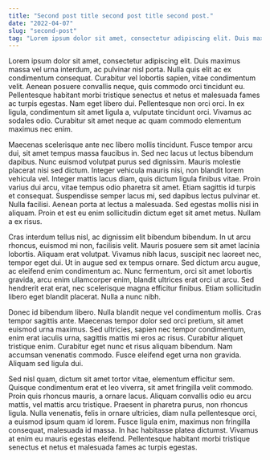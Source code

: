 ```yaml
---
title: "Second post title second post title second post."
date: "2022-04-07"
slug: "second-post"
tag: "Lorem ipsum dolor sit amet, consectetur adipiscing elit. Duis maximus massa vel urna interdum, ac pulvinar nisl porta."
---
```



Lorem ipsum dolor sit amet, consectetur adipiscing elit. Duis maximus massa vel urna interdum, ac pulvinar nisl porta. Nulla quis elit ac ex condimentum consequat. Curabitur vel lobortis sapien, vitae condimentum velit. Aenean posuere convallis neque, quis commodo orci tincidunt eu. Pellentesque habitant morbi tristique senectus et netus et malesuada fames ac turpis egestas. Nam eget libero dui. Pellentesque non orci orci. In ex ligula, condimentum sit amet ligula a, vulputate tincidunt orci. Vivamus ac sodales odio. Curabitur sit amet neque ac quam commodo elementum maximus nec enim.

Maecenas scelerisque ante nec libero mollis tincidunt. Fusce tempor arcu dui, sit amet tempus massa faucibus in. Sed nec lacus ut lectus bibendum dapibus. Nunc euismod volutpat purus sed dignissim. Mauris molestie placerat nisi sed dictum. Integer vehicula mauris nisi, non blandit lorem vehicula vel. Integer mattis lacus diam, quis dictum ligula finibus vitae. Proin varius dui arcu, vitae tempus odio pharetra sit amet. Etiam sagittis id turpis et consequat. Suspendisse semper lacus mi, sed dapibus lectus pulvinar et. Nulla facilisi. Aenean porta at lectus a malesuada. Sed egestas mollis nisi in aliquam. Proin et est eu enim sollicitudin dictum eget sit amet metus. Nullam a ex risus.

Cras interdum tellus nisl, ac dignissim elit bibendum bibendum. In ut arcu rhoncus, euismod mi non, facilisis velit. Mauris posuere sem sit amet lacinia lobortis. Aliquam erat volutpat. Vivamus nibh lacus, suscipit nec laoreet nec, tempor eget dui. Ut in augue sed ex tempus ornare. Sed dictum arcu augue, ac eleifend enim condimentum ac. Nunc fermentum, orci sit amet lobortis gravida, arcu enim ullamcorper enim, blandit ultrices erat orci ut arcu. Sed hendrerit erat erat, nec scelerisque magna efficitur finibus. Etiam sollicitudin libero eget blandit placerat. Nulla a nunc nibh.

Donec id bibendum libero. Nulla blandit neque vel condimentum mollis. Cras tempor sagittis ante. Maecenas tempor dolor sed orci pretium, sit amet euismod urna maximus. Sed ultricies, sapien nec tempor condimentum, enim erat iaculis urna, sagittis mattis mi eros ac risus. Curabitur aliquet tristique enim. Curabitur eget nunc et risus aliquam bibendum. Nam accumsan venenatis commodo. Fusce eleifend eget urna non gravida. Aliquam sed ligula dui.

Sed nisl quam, dictum sit amet tortor vitae, elementum efficitur sem. Quisque condimentum erat et leo viverra, sit amet fringilla velit commodo. Proin quis rhoncus mauris, a ornare lacus. Aliquam convallis odio eu arcu mattis, vel mattis arcu tristique. Praesent in pharetra purus, non rhoncus ligula. Nulla venenatis, felis in ornare ultricies, diam nulla pellentesque orci, a euismod ipsum quam id lorem. Fusce ligula enim, maximus non fringilla consequat, malesuada id massa. In hac habitasse platea dictumst. Vivamus at enim eu mauris egestas eleifend. Pellentesque habitant morbi tristique senectus et netus et malesuada fames ac turpis egestas. 